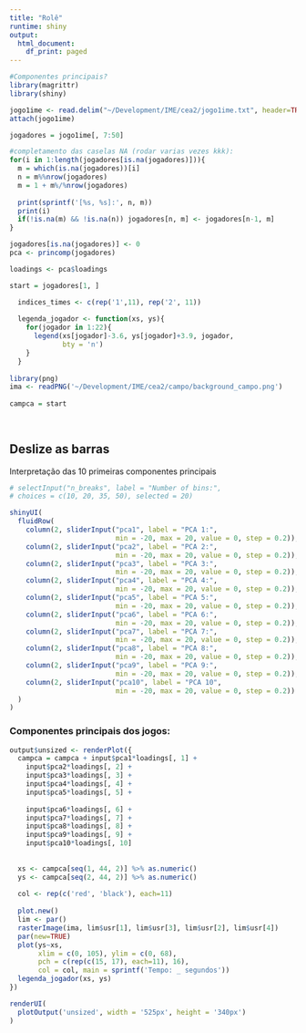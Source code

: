 ```yaml
---
title: "Rolê"
runtime: shiny
output:
  html_document:
    df_print: paged
---
```


```r
#Componentes principais?
library(magrittr)
library(shiny)

jogo1ime <- read.delim("~/Development/IME/cea2/jogo1ime.txt", header=TRUE)
attach(jogo1ime)

jogadores = jogo1ime[, 7:50]

#completamento das caselas NA (rodar varias vezes kkk):
for(i in 1:length(jogadores[is.na(jogadores)])){
  m = which(is.na(jogadores))[i]
  n = m%%nrow(jogadores)
  m = 1 + m%/%nrow(jogadores)
  
  print(sprintf('[%s, %s]:', n, m))
  print(i)
  if(!is.na(m) && !is.na(n)) jogadores[n, m] <- jogadores[n-1, m]
}

jogadores[is.na(jogadores)] <- 0
pca <- princomp(jogadores)

loadings <- pca$loadings

start = jogadores[1, ]

  indices_times <- c(rep('1',11), rep('2', 11))
  
  legenda_jogador <- function(xs, ys){
    for(jogador in 1:22){
      legend(xs[jogador]-3.6, ys[jogador]+3.9, jogador,
             bty = 'n')
    }
  }
  
library(png)
ima <- readPNG('~/Development/IME/cea2/campo/background_campo.png')
  
campca = start
  
  
```

Deslize as barras {.sidebar}
-----------------------------------------------------------------------

Interpretação das 10 primeiras componentes principais

```r
# selectInput("n_breaks", label = "Number of bins:",
# choices = c(10, 20, 35, 50), selected = 20)

shinyUI(
  fluidRow(
    column(2, sliderInput("pca1", label = "PCA 1:",
                          min = -20, max = 20, value = 0, step = 0.2)),
    column(2, sliderInput("pca2", label = "PCA 2:",
                          min = -20, max = 20, value = 0, step = 0.2)),
    column(2, sliderInput("pca3", label = "PCA 3:",
                          min = -20, max = 20, value = 0, step = 0.2)),
    column(2, sliderInput("pca4", label = "PCA 4:",
                          min = -20, max = 20, value = 0, step = 0.2)),
    column(2, sliderInput("pca5", label = "PCA 5:",
                          min = -20, max = 20, value = 0, step = 0.2)),
    column(2, sliderInput("pca6", label = "PCA 6:",
                          min = -20, max = 20, value = 0, step = 0.2)),
    column(2, sliderInput("pca7", label = "PCA 7:",
                          min = -20, max = 20, value = 0, step = 0.2)),
    column(2, sliderInput("pca8", label = "PCA 8:",
                          min = -20, max = 20, value = 0, step = 0.2)),
    column(2, sliderInput("pca9", label = "PCA 9:",
                          min = -20, max = 20, value = 0, step = 0.2)),
    column(2, sliderInput("pca10", label = "PCA 10",
                          min = -20, max = 20, value = 0, step = 0.2))
  )
)
```

### Componentes principais dos jogos:

```r
output$unsized <- renderPlot({
  campca = campca + input$pca1*loadings[, 1] +
    input$pca2*loadings[, 2] +
    input$pca3*loadings[, 3] +
    input$pca4*loadings[, 4] +
    input$pca5*loadings[, 5] +
    
    input$pca6*loadings[, 6] +
    input$pca7*loadings[, 7] +
    input$pca8*loadings[, 8] +
    input$pca9*loadings[, 9] +
    input$pca10*loadings[, 10]
  
  
  xs <- campca[seq(1, 44, 2)] %>% as.numeric()
  ys <- campca[seq(2, 44, 2)] %>% as.numeric()
  
  col <- rep(c('red', 'black'), each=11)
  
  plot.new()
  lim <- par()
  rasterImage(ima, lim$usr[1], lim$usr[3], lim$usr[2], lim$usr[4])
  par(new=TRUE)
  plot(ys~xs,
       xlim = c(0, 105), ylim = c(0, 68),
       pch = c(rep(c(15, 17), each=11), 16),
       col = col, main = sprintf('Tempo: _ segundos'))
  legenda_jogador(xs, ys)
})

renderUI(
  plotOutput('unsized', width = '525px', height = '340px')
)
```
